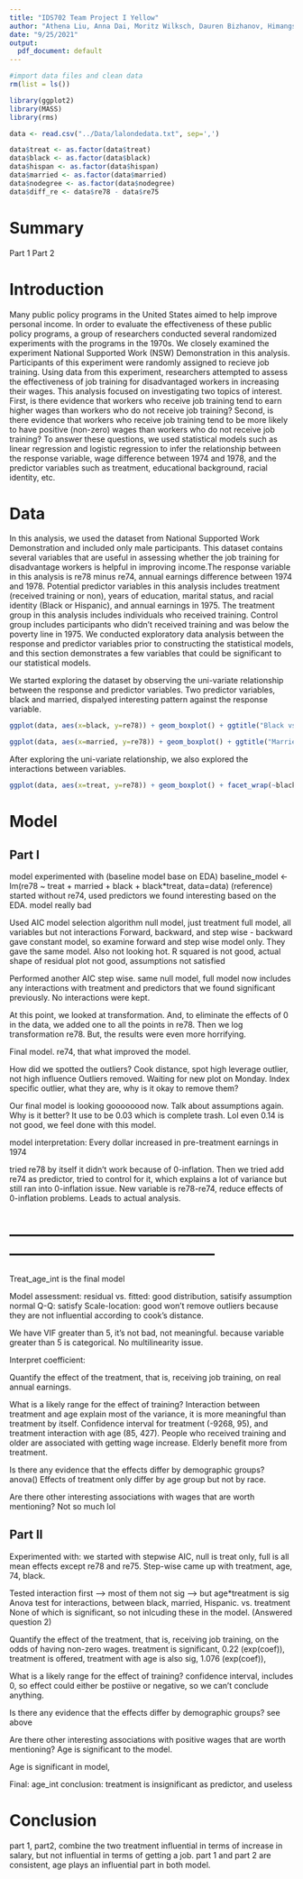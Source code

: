 ```yaml
---
title: "IDS702 Team Project I Yellow"
author: "Athena Liu, Anna Dai, Moritz Wilksch, Dauren Bizhanov, Himangshu Ray Bhantana"
date: "9/25/2021"
output:
  pdf_document: default
---
```


```r
#import data files and clean data
rm(list = ls())

library(ggplot2)
library(MASS)
library(rms)

data <- read.csv("../Data/lalondedata.txt", sep=',')

data$treat <- as.factor(data$treat)
data$black <- as.factor(data$black)
data$hispan <- as.factor(data$hispan)
data$married <- as.factor(data$married)
data$nodegree <- as.factor(data$nodegree)
data$diff_re <- data$re78 - data$re75
```

# Summary
Part 1
Part 2

# Introduction

Many public policy programs in the United States aimed to help improve personal income. In order to evaluate the effectiveness of these public policy programs, a group of researchers conducted several randomized experiments with the programs in the 1970s. We closely examined the experiment National Supported  Work (NSW) Demonstration in this analysis. Participants of this experiment were randomly assigned to recieve job training. Using data from this experiment, researchers attempted to assess the effectiveness of job training for disadvantaged workers in increasing their wages. This analysis focused on investigating two topics of interest. First, is there evidence that workers who receive job training tend to earn higher wages than workers who do not receive job training? Second, is there evidence that workers who receive job training tend to be more likely to have positive (non-zero) wages than workers who do not receive job training? To answer these questions, we used statistical models such as linear regression and logistic regression to infer the relationship between the response variable, wage difference between 1974 and 1978, and the predictor variables such as treatment, educational background, racial identity, etc.

# Data
In this analysis, we used the dataset from National Supported Work Demonstration and included only male participants. This dataset contains several variables that are useful in assessing whether the job training for disadvantage workers is helpful in improving income.The response variable in this analysis is re78 minus re74, annual earnings difference between 1974 and 1978. Potential predictor variables in this analysis includes treatment (received training or non), years of education, marital status, and racial identity (Black or Hispanic), and annual earnings in 1975. The treatment group in this analysis includes individuals who received training. Control group includes participants who didn't received training and was below the poverty line in 1975. We conducted exploratory data analysis between the response and predictor variables prior to constructing the statistical models, and this section demonstrates a few variables that could be significant to our statistical models. 

We started exploring the dataset by observing the uni-variate relationship between the response and predictor variables. Two predictor variables, black and married, dispalyed interesting pattern against the response variable. 

```r
ggplot(data, aes(x=black, y=re78)) + geom_boxplot() + ggtitle("Black vs. re78") + theme(plot.title = element_text(hjust = 0.5))

ggplot(data, aes(x=married, y=re78)) + geom_boxplot() + ggtitle("Married vs. re78") + theme(plot.title = element_text(hjust = 0.5))
```

After exploring the uni-variate relationship, we also explored the interactions between variables. 

```r
ggplot(data, aes(x=treat, y=re78)) + geom_boxplot() + facet_wrap(~black, ncol=4) + ggtitle("Treament vs. re78 By Black") + theme(plot.title = element_text(hjust = 0.5))
```

# Model

## Part I
model experimented with (baseline model base on EDA)
baseline_model <- lm(re78 ~ treat + married + black + black*treat, data=data) (reference)
started without re74, used predictors we found interesting based on the EDA. model really bad

Used AIC model selection algorithm
null model, just treatment
full model, all variables but not interactions
Forward, backward, and step wise - backward gave constant model, so examine forward and step wise model only. They gave the same model. Also not looking hot. R squared is not good, actual shape of residual plot not good, assumptions not satisfied

Performed another AIC step wise. same null model, full model now includes any interactions with treatment and predictors that we found significant previously. No interactions were kept. 

At this point, we looked at transformation. And, to eliminate the effects of 0 in the data, we added one to all the points in re78. Then we log transformation re78. But, the results were even more horrifying. 

Final model.
re74, that what improved the model.

How did we spotted the outliers? Cook distance, spot high leverage outlier, not high influence
Outliers removed. Waiting for new plot on Monday. Index specific outlier, what they are, why is it okay to remove them?

Our final model is looking goooooood now. Talk about assumptions again. Why is it better? It use to be 0.03 which is complete trash. Lol even 0.14 is not good, we feel done with this model. 

model interpretation: 
Every dollar increased in pre-treatment earnings in 1974 

tried re78 by itself it didn't work because of 0-inflation. Then we tried add re74 as predictor, tried to control for it, which explains a lot of variance but still ran into 0-inflation issue. New variable is re78-re74, reduce effects of 0-inflation problems. Leads to actual analysis.

# ---------------------------------------------------------------------------------------------

Treat_age_int is the final model 

Model assessment:
residual vs. fitted: good distribution, satisify assumption
normal  Q-Q: satisfy 
Scale-location: good
won't remove outliers because they are not influential according to cook's distance.

We have VIF greater than 5, it's not bad, not meaningful. because variable greater than 5 is categorical. No multilinearity issue. 

Interpret coefficient:

Quantify the effect of the treatment, that is, receiving job training, on real annual earnings.

What is a likely range for the effect of training?
Interaction between treatment and age explain most of the variance, it is more meaningful than treatment by itself.
Confidence interval for treatment (-9268, 95), and treatment interaction with age (85, 427). People who received training and older are associated with getting wage increase. Elderly benefit more from treatment.

Is there any evidence that the effects differ by demographic groups?
anova()
Effects of treatment only differ by age group but not by race.

Are there other interesting associations with wages that are worth mentioning?
Not so much lol

## Part II
Experimented with:
we started with stepwise AIC, null is treat only, full is all mean effects except re78 and re75. 
Step-wise came up with treatment, age, 74, black.  

Tested interaction first --> most of them not sig --> but age*treatment is sig
Anova test for interactions, between black, married, Hispanic. vs. treatment
None of which is significant, so not inlcuding these in the model. (Answered question 2)

Quantify the effect of the treatment, that is, receiving job training, on the odds of having non-zero wages.
treatment is significant, 0.22 (exp(coef)), treatment is offered, 
treatment with age is also sig, 1.076 (exp(coef)), 

What is a likely range for the effect of training?
confidence interval, includes 0, so effect could either be postiive or negative, so we can't conclude anything.

Is there any evidence that the effects differ by demographic groups?
see above

Are there other interesting associations with positive wages that are worth mentioning?
Age is significant to the model. 

Age is significant in model, 

Final: age_int
conclusion: treatment is insignificant as predictor, and useless

# Conclusion
part 1, part2, combine the two
treatment influential in terms of increase in salary, but not influential in terms of getting a job. 
part 1 and part 2 are consistent, age plays an influential part in both model. 


